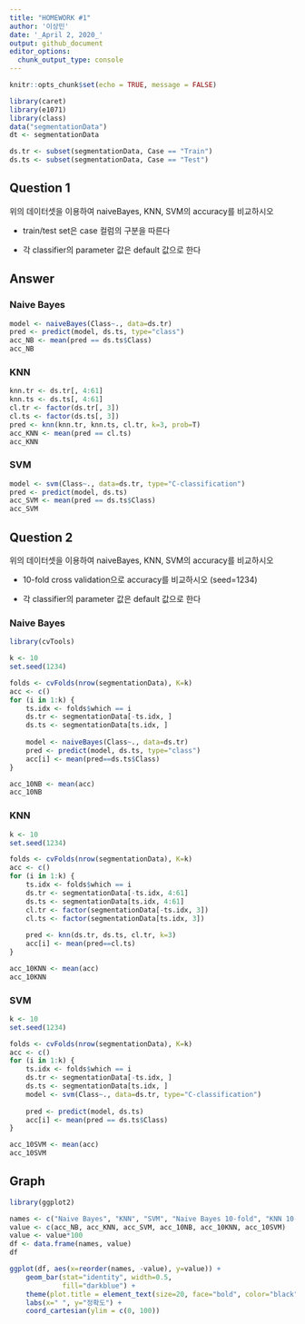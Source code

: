 ```yaml
---
title: "HOMEWORK #1"
author: '이상민'
date: '_April 2, 2020_'
output: github_document
editor_options: 
  chunk_output_type: console
---
```


```r
knitr::opts_chunk$set(echo = TRUE, message = FALSE)
```


```r
library(caret)
library(e1071)
library(class)
data("segmentationData")
dt <- segmentationData

ds.tr <- subset(segmentationData, Case == "Train")
ds.ts <- subset(segmentationData, Case == "Test")
```

## Question 1
위의 데이터셋을 이용하여 naiveBayes, KNN, SVM의 accuracy를 비교하시오

 - train/test set은 case 컬럼의 구분을 따른다
 
 - 각 classifier의 parameter 값은 default 값으로 한다
 
## Answer 
### Naive Bayes
```r
model <- naiveBayes(Class~., data=ds.tr)
pred <- predict(model, ds.ts, type="class")
acc_NB <- mean(pred == ds.ts$Class)
acc_NB
```

### KNN
```r
knn.tr <- ds.tr[, 4:61]
knn.ts <- ds.ts[, 4:61]
cl.tr <- factor(ds.tr[, 3])
cl.ts <- factor(ds.ts[, 3])
pred <- knn(knn.tr, knn.ts, cl.tr, k=3, prob=T)
acc_KNN <- mean(pred == cl.ts)
acc_KNN
```

### SVM
```r
model <- svm(Class~., data=ds.tr, type="C-classification")
pred <- predict(model, ds.ts)
acc_SVM <- mean(pred == ds.ts$Class)
acc_SVM
```


## Question 2
위의 데이터셋을 이용하여 naiveBayes, KNN, SVM의 accuracy를 비교하시오

 - 10-fold cross validation으로 accuracy를 비교하시오 (seed=1234)
 
 - 각 classifier의 parameter 값은 default 값으로 한다
 
### Naive Bayes
```r
library(cvTools)

k <- 10
set.seed(1234)

folds <- cvFolds(nrow(segmentationData), K=k)
acc <- c()
for (i in 1:k) {
    ts.idx <- folds$which == i
    ds.tr <- segmentationData[-ts.idx, ]
    ds.ts <- segmentationData[ts.idx, ]
    
    model <- naiveBayes(Class~., data=ds.tr)
    pred <- predict(model, ds.ts, type="class")
    acc[i] <- mean(pred==ds.ts$Class)
}

acc_10NB <- mean(acc)
acc_10NB
```

### KNN
```r
k <- 10
set.seed(1234)

folds <- cvFolds(nrow(segmentationData), K=k)
acc <- c()
for (i in 1:k) {
    ts.idx <- folds$which == i
    ds.tr <- segmentationData[-ts.idx, 4:61]
    ds.ts <- segmentationData[ts.idx, 4:61]
    cl.tr <- factor(segmentationData[-ts.idx, 3])
    cl.ts <- factor(segmentationData[ts.idx, 3])
    
    pred <- knn(ds.tr, ds.ts, cl.tr, k=3)
    acc[i] <- mean(pred==cl.ts)
}

acc_10KNN <- mean(acc)
acc_10KNN
```

### SVM
```r
k <- 10
set.seed(1234)

folds <- cvFolds(nrow(segmentationData), K=k)
acc <- c()
for (i in 1:k) {
    ts.idx <- folds$which == i
    ds.tr <- segmentationData[-ts.idx, ]
    ds.ts <- segmentationData[ts.idx, ]
    model <- svm(Class~., data=ds.tr, type="C-classification")
    
    pred <- predict(model, ds.ts)
    acc[i] <- mean(pred == ds.ts$Class)
}

acc_10SVM <- mean(acc)
acc_10SVM
```

## Graph
```r
library(ggplot2)

names <- c("Naive Bayes", "KNN", "SVM", "Naive Bayes 10-fold", "KNN 10-fold", "SVM 10-fold")
value <- c(acc_NB, acc_KNN, acc_SVM, acc_10NB, acc_10KNN, acc_10SVM)
value <- value*100
df <- data.frame(names, value)
df

ggplot(df, aes(x=reorder(names, -value), y=value)) +
    geom_bar(stat="identity", width=0.5,
             fill="darkblue") +
    theme(plot.title = element_text(size=20, face="bold", color="black")) +
    labs(x=" ", y="정확도") +
    coord_cartesian(ylim = c(0, 100))
```
